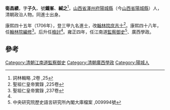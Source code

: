 '''衛昌績'''，字'''子久'''、號'''鐵峯'''、'''緘之'''<ref name="#1">詞林輯略 ,2卷 ,25</ref>，[[山西省|山西省]][[澤州府|澤州府]][[陽城縣|陽城縣]]（今[[山西省|山西省]][[陽城縣|陽城縣]]）人，清朝政治人物。同進士出身。

康熙四十五年（1706年），登三甲九名進士，改[[翰林院|翰林院]][[庶吉士|庶吉士]]<ref>聖祖仁皇帝實錄 ,225卷</ref>。康熙四十八年，任[[翰林院|翰林院]][[編修|編修]]<ref>聖祖仁皇帝實錄 ,237卷</ref>。后升任[[檢討|檢討]]<ref name="#1"/>。雍正四年，任江南道[[監察御史|監察御史]]<ref>中央研究院歷史語言研究所內閣大庫檔案 ,009994號</ref>、廣西學政。

==參考==
{{reflist}}
{{清朝人物小作品}}
{{康熙四十五年丙戌科殿試金榜}}
{{DEFAULTSORT:Wei衛}}
[[Category:清朝江南道監察御史|Category:清朝江南道監察御史]]
[[Category:清朝廣西學政|Category:清朝廣西學政]]
[[Category:陽城人|Category:陽城人]]